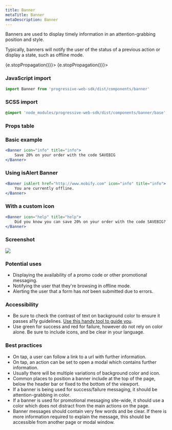 ```yaml
---
title: Banner
metaTitle: Banner
metaDescription: Banner
---
```



<div class="component-intro">

Banners are used to display timely information in an attention-grabbing position and style.

Typically, banners will notify the user of the status of a previous action or display a state, such as offline mode.

</div>

<div onClick={(e) => {e.stopPropagation()}}>
<Tabs activeIndex={0} className="devcenter">
<TabsPanel title="Code" onClick={(e) => {e.stopPropagation()}}>

### JavaScript import

```jsx
import Banner from 'progressive-web-sdk/dist/components/banner'
```

### SCSS import

```scss
@import 'node_modules/progressive-web-sdk/dist/components/banner/base';
```

### Props table

<PropsTable propMetaData={props.componentMetadata.childrenComponentProp} />

### Basic example

```jsx react-live=true
<Banner icon="info" title="info">
    Save 20% on your order with the code SAVEBIG
</Banner>
```

### Using isAlert Banner

```jsx react-live=true
<Banner isAlert href="http://www.mobify.com" icon="info" title="info">
    You are currently offline.
</Banner>
```

### With a custom icon

```jsx react-live=true
<Banner icon="help" title="help">
    Did you know you can save 20% on your order with the code SAVEBIG?
</Banner>
```

</TabsPanel>
<TabsPanel title="Design" class="markdown">

### Screenshot

![](./images/components/banner/banner-uikit.png)

### Potential uses

-   Displaying the availability of a promo code or other promotional messaging.
-   Notifying the user that they're browsing in offline mode.
-   Alerting the user that a form has _not_ been submitted due to errors.

### Accessibility

-   Be sure to check the contrast of text on background color to ensure it passes a11y guidelines. [Use this handy tool to guide you](http://www.contrastchecker.com).
-   Use green for success and red for failure, however do not rely on color alone. Be sure to include icons, and be clear in your language.

### Best practices

-   On tap, a user can follow a link to a url with further information.
-   On tap, an action can be set to open a modal which contains further information.
-   Usually there will be multiple variations of background color and icon.
-   Common places to position a banner include at the top of the page, below the header bar or fixed to the bottom of the viewport.
-   If a banner is being used for success/failure messaging, it should be attention-grabbing in color.
-   If a banner is used for promotional messaging site-wide, it should use a color which does not distract from the main actions on the page.
-   Banner messages should contain very few words and be clear. If there is more information required to explain the message, this should be accessible from another page or modal window.

</TabsPanel>
</Tabs>
</div>